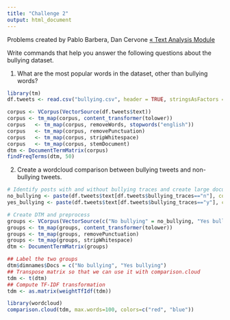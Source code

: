```yaml
---
title: "Challenge 2"
output: html_document
---
```


Problems created by Pablo Barbera, Dan Cervone
[&laquo; Text Analysis Module](../text/README.md)

Write commands that help you answer the following questions about the bullying dataset.

1. What are the most popular words in the dataset, other than bullying words?
```r
library(tm)
df.tweets <- read.csv("bullying.csv", header = TRUE, stringsAsFactors = FALSE)

corpus <- VCorpus(VectorSource(df.tweets$text))
corpus <- tm_map(corpus, content_transformer(tolower))
corpus   <- tm_map(corpus, removeWords, stopwords("english"))
corpus   <- tm_map(corpus, removePunctuation)
corpus   <- tm_map(corpus, stripWhitespace)
corpus   <- tm_map(corpus, stemDocument)
dtm <- DocumentTermMatrix(corpus)
findFreqTerms(dtm, 50)
```

2. Create a wordcloud comparison between bullying tweets and non-bullying tweets.
```r
# Identify posts with and without bullying traces and create large documents
no_bullying <- paste(df.tweets$text[df.tweets$bullying_traces=="n"], collapse=" ")
yes_bullying <- paste(df.tweets$text[df.tweets$bullying_traces=="y"], collapse=" ")

# Create DTM and preprocess
groups <- VCorpus(VectorSource(c("No bullying" = no_bullying, "Yes bullying" = yes_bullying)))
groups <- tm_map(groups, content_transformer(tolower))
groups <- tm_map(groups, removePunctuation)
groups <- tm_map(groups, stripWhitespace)
dtm <- DocumentTermMatrix(groups)

## Label the two groups
dtm$dimnames$Docs = c("No bullying", "Yes bullying")
## Transpose matrix so that we can use it with comparison.cloud
tdm <- t(dtm)
## Compute TF-IDF transformation
tdm <- as.matrix(weightTfIdf(tdm))
```

```r
library(wordcloud)
comparison.cloud(tdm, max.words=100, colors=c("red", "blue"))
```

